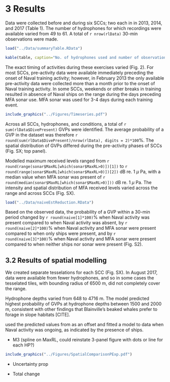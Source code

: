 # 3 Results

Data were collected before and during six SCCs; two each in in 2013, 2014, and 2017 (Table 1).  The number of hydrophones for which recordings were available varied from 49 to 61.  A total of `r nrow(rlData)` 30-min observations were made. 

```r

load("../Data/summaryTable.RData")

kable(table, caption="No. of hydrophones used and number of observations made (no. 30-min periods) for each SCC before the exercise began, when Naval activity was present, and when Naval activity and MFA sonar were present.")

```

The exact timing of activities during these exercises varied (Fig. 2).  For most SCCs, pre-activity data were available immediately preceding the onset of Naval training activity; however, in February 2013 the only available pre-activity data were collected more than a month prior to the onset of Naval training activity.  In some SCCs, weekends or other breaks in training resulted in absence of Naval ships on the range during the days preceding MFA sonar use.  MFA sonar was used for 3-4 days during each training event. 

```r
include_graphics("../Figures/Timeseries.pdf")
```

Across all SCCs, hydrophones, and conditions, a total of `r sum(rlData$DivePresent)` GVPs were identified.  The average probability of a GVP in the dataset was therefore `r round(sum(rlData$DivePresent)/nrow(rlData), digits = 2)*100`\%. The spatial distribution of GVPs differed during the pre-activity phases of SCCs (Fig. SX; top panel).

Modelled maximum received levels ranged from `r round(range(sonar$MaxRL[which(sonar$MaxRL>0)])[1])` to `r round(range(sonar$MaxRL[which(sonar$MaxRL>0)])[2])` dB re. 1 $\mu$ Pa, with a median value when MFA sonar was present of `r round(median(sonar$MaxRL[which(sonar$MaxRL>0)]))` dB re. 1 $\mu$ Pa. The intensity and spatial distribution of MFA received levels varied across the range and across SCCs (Fig. SX). 

```r
load("../Data/naiveEstReduction.RData")
```

Based on the observed data, the probability of a GVP within a 30-min period changed by `r round(naive[1]*100)`\% when Naval activity was present compared to when Naval activity was absent, by `r round(naive[2]*100)`\% when Naval activity and MFA sonar were present compared to when only ships were present, and by `r round(naive[3]*100)`\% when Naval activity and MFA sonar were present compared to when neither ships nor sonar were present (Fig. S2). 

## 3.2 Results of spatial modelling

We created separate tesselations for each SCC (Fig. SX).  In August 2017, data were available from fewer hydrophones, and so in some cases the tesselated tiles, with bounding radius of 6500 m, did not completely cover the range.

Hydrophone depths varied from 648 to 4716 m.   The model \texttt{M1} predicted highest probability of GVPs at hydrophone depths between 1500 and 2000 m, consistent with other findings that Blainville's beaked whales prefer to forage in slope habitats [CITE].

\texttt{M2} used the predicted values from \texttt{M1} as an offset and fitted a model to data when Naval activity was ongoing, as indicated by the presence of ships. 

- M3 (spline on MaxRL, could reinstate 3-panel figure with dots or line for each HP?)

```r
include_graphics("../Figures/SpatialComparisonPExp.pdf")
```

- Uncertainty prop

- Total change
